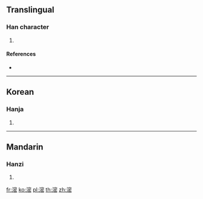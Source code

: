 ==Translingual==

===Han character===
{{Han char|rn=85|rad=水|as=11|sn=14|four=33173|canj=EJPU,XEJPU}}

# {{defn|Han|sort=水11}}

====References====
* {{Han ref|kx=0644.040|dkj=18085|dj=1051.170|hdz=31731.040|uh=6EF5|ud=28405|bh=E26D|bd=57965}}

----

==Korean==

===Hanja===
{{ko-hanja|hangeul=밀|eumhun=|rv=mil|mr=mil|y=mil}}

# {{defn|lang=ko|sort=水11}}

----

==Mandarin==

===Hanzi===
{{cmn-hanzi|pin=[[mì]] ([[mi4]])|wg=mi<sup>4</sup>}}

# {{defn|lang=cmn|sort=水11}}

[[fr:滵]]
[[ko:滵]]
[[pl:滵]]
[[th:滵]]
[[zh:滵]]